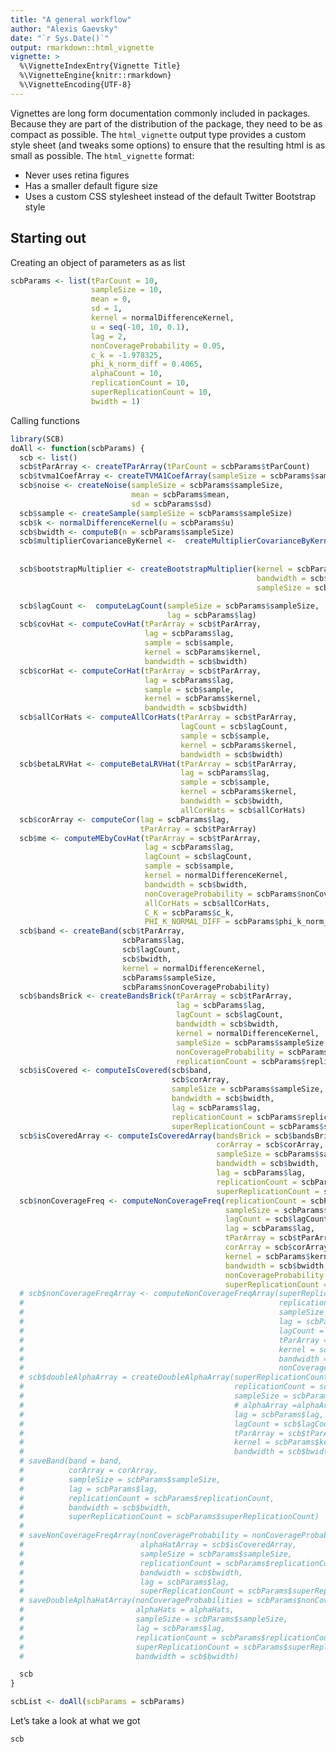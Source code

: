 ---
title: "A general workflow"
author: "Alexis Gaevsky"
date: "`r Sys.Date()`"
output: rmarkdown::html_vignette
vignette: >
  %\VignetteIndexEntry{Vignette Title}
  %\VignetteEngine{knitr::rmarkdown}
  %\VignetteEncoding{UTF-8}
---

Vignettes are long form documentation commonly included in packages. Because they are part of the distribution of the package, they need to be as compact as possible. The `html_vignette` output type provides a custom style sheet (and tweaks some options) to ensure that the resulting html is as small as possible. The `html_vignette` format:

- Never uses retina figures
- Has a smaller default figure size
- Uses a custom CSS stylesheet instead of the default Twitter Bootstrap style

## Starting out
Creating an object of parameters as as list


```{r}
scbParams <- list(tParCount = 10,
                  sampleSize = 10,
                  mean = 0,
                  sd = 1,
                  kernel = normalDifferenceKernel,
                  u = seq(-10, 10, 0.1),
                  lag = 2,
                  nonCoverageProbability = 0.05,
                  c_k = -1.978325,
                  phi_k_norm_diff = 0.4065,
                  alphaCount = 10,
                  replicationCount = 10,
                  superReplicationCount = 10,
                  bwidth = 1)


```

Calling functions
```{r}
library(SCB)
doAll <- function(scbParams) {
  scb <- list()
  scb$tParArray <- createTParArray(tParCount = scbParams$tParCount)
  scb$tvma1CoefArray <- createTVMA1CoefArray(sampleSize = scbParams$sampleSize)
  scb$noise <- createNoise(sampleSize = scbParams$sampleSize,
                           mean = scbParams$mean,
                           sd = scbParams$sd)
  scb$sample <- createSample(sampleSize = scbParams$sampleSize)
  scb$k <- normalDifferenceKernel(u = scbParams$u)
  scb$bwidth <- computeB(n = scbParams$sampleSize)
  scb$multiplierCovarianceByKernel <-  createMultiplierCovarianceByKernel(kernel = scbParams$kernel,
                                                                          bandwidth = scb$bwidth,
                                                                          sampleSize = scbParams$sampleSize    )
  scb$bootstrapMultiplier <- createBootstrapMultiplier(kernel = scbParams$kernel,
                                                       bandwidth = scb$bwidth,
                                                       sampleSize = scbParams$sampleSize)

  scb$lagCount <-  computeLagCount(sampleSize = scbParams$sampleSize,
                                   lag = scbParams$lag)
  scb$covHat <- computeCovHat(tParArray = scb$tParArray,
                              lag = scbParams$lag,
                              sample = scb$sample,
                              kernel = scbParams$kernel,
                              bandwidth = scb$bwidth)
  scb$corHat <- computeCorHat(tParArray = scb$tParArray,
                              lag = scbParams$lag,
                              sample = scb$sample,
                              kernel = scbParams$kernel,
                              bandwidth = scb$bwidth)
  scb$allCorHats <- computeAllCorHats(tParArray = scb$tParArray,
                                      lagCount = scb$lagCount,
                                      sample = scb$sample,
                                      kernel = scbParams$kernel,
                                      bandwidth = scb$bwidth)
  scb$betaLRVHat <- computeBetaLRVHat(tParArray = scb$tParArray,
                                      lag = scbParams$lag,
                                      sample = scb$sample,
                                      kernel = scbParams$kernel,
                                      bandwidth = scb$bwidth,
                                      allCorHats = scb$allCorHats)
  scb$corArray <- computeCor(lag = scbParams$lag,
                             tParArray = scb$tParArray)
  scb$me <- computeMEbyCovHat(tParArray = scb$tParArray,
                              lag = scbParams$lag,
                              lagCount = scb$lagCount,
                              sample = scb$sample,
                              kernel = normalDifferenceKernel,
                              bandwidth = scb$bwidth,
                              nonCoverageProbability = scbParams$nonCoverageProbability,
                              allCorHats = scb$allCorHats,
                              C_K = scbParams$c_k,
                              PHI_K_NORMAL_DIFF = scbParams$phi_k_norm_diff)
  scb$band <- createBand(scb$tParArray,
                         scbParams$lag,
                         scb$lagCount,
                         scb$bwidth,
                         kernel = normalDifferenceKernel,
                         scbParams$sampleSize,
                         scbParams$nonCoverageProbability)
  scb$bandsBrick <- createBandsBrick(tParArray = scb$tParArray,
                                     lag = scbParams$lag,
                                     lagCount = scb$lagCount,
                                     bandwidth = scb$bwidth,
                                     kernel = normalDifferenceKernel,
                                     sampleSize = scbParams$sampleSize,
                                     nonCoverageProbability = scbParams$nonCoverageProbability,
                                     replicationCount = scbParams$replicationCount)
  scb$isCovered <- computeIsCovered(scb$band,
                                    scb$corArray,
                                    sampleSize = scbParams$sampleSize,
                                    bandwidth = scb$bwidth,
                                    lag = scbParams$lag,
                                    replicationCount = scbParams$replicationCount,
                                    superReplicationCount = scbParams$superReplicationCount)
  scb$isCoveredArray <- computeIsCoveredArray(bandsBrick = scb$bandsBrick,
                                              corArray = scb$corArray,
                                              sampleSize = scbParams$sampleSize,
                                              bandwidth = scb$bwidth,
                                              lag = scbParams$lag,
                                              replicationCount = scbParams$replicationCount,
                                              superReplicationCount = scbParams$SuperReplicationCount)
  scb$nonCoverageFreq <- computeNonCoverageFreq(replicationCount = scbParams$replicationCount,
                                                sampleSize = scbParams$sampleSize,
                                                lagCount = scb$lagCount,
                                                lag = scbParams$lag,
                                                tParArray = scb$tParArray,
                                                corArray = scb$corArray,
                                                kernel = scbParams$kernel,
                                                bandwidth = scb$bwidth,
                                                nonCoverageProbability = scbParams$nonCoverageProbability,
                                                superReplicationCount = scbParams$superReplicationCount)
  # scb$nonCoverageFreqArray <- computeNonCoverageFreqArray(superReplicationCount = scbParams$superReplicationCount,
  #                                                         replicationCount = scbParams$replicationCount,
  #                                                         sampleSize = scbParams$sample,
  #                                                         lag = scbParams$lag,
  #                                                         lagCount = scb$lagCount,
  #                                                         tParArray = scb$tParArray,
  #                                                         kernel = scbParams$kernel,
  #                                                         bandwidth = scb$bwidth,
  #                                                         nonCoverageProbability = scbParams$nonCoverageProbability)
  # scb$doubleAlphaArray = createDoubleAlphaArray(superReplicationCount = scbParams$superReplicationCount,
  #                                               replicationCount = scbParams$replicationCount,
  #                                               sampleSize = scbParams$sampleSize,
  #                                               # alphaArray =alphaArray,
  #                                               lag = scbParams$lag,
  #                                               lagCount = scb$lagCount,
  #                                               tParArray = scb$tParArray,
  #                                               kernel = scbParams$kernel,
  #                                               bandwidth = scb$bwidth)
  # saveBand(band = band,
  #          corArray = corArray,
  #          sampleSize = scbParams$sampleSize,
  #          lag = scbParams$lag,
  #          replicationCount = scbParams$replicationCount,
  #          bandwidth = scb$bwidth,
  #          superReplicationCount = scbParams$superReplicationCount)
  #
  # saveNonCoverageFreqArray(nonCoverageProbability = nonCoverageProbability,
  #                          alphaHatArray = scb$isCoveredArray,
  #                          sampleSize = scbParams$sampleSize,
  #                          replicationCount = scbParams$replicationCount,
  #                          bandwidth = scb$bwidth,
  #                          lag = scbParams$lag,
  #                          superReplicationCount = scbParams$superReplicationCount)
  # saveDoubleAplhaHatArray(nonCoverageProbabilities = scbParams$nonCoverageProbabilities,
  #                         alphaHats = alphaHats,
  #                         sampleSize = scbParams$sampleSize,
  #                         lag = scbParams$lag,
  #                         replicationCount = scbParams$replicationCount,
  #                         superReplicationCount = scbParams$superReplicationCount,
  #                         bandwidth = scb$bwidth)

  scb
}

scbList <- doAll(scbParams = scbParams)


```

Let's take a look at what we got
```{r}
scb
```

